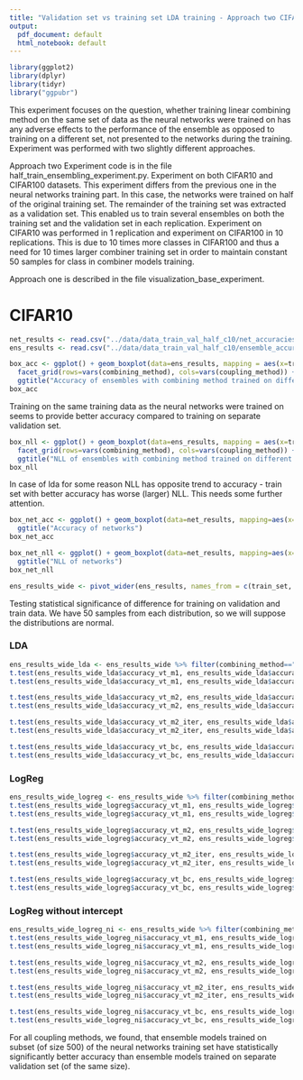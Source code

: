 ```yaml
---
title: "Validation set vs training set LDA training - Approach two CIFAR10"
output:
  pdf_document: default
  html_notebook: default
---
```


```r
library(ggplot2)
library(dplyr)
library(tidyr)
library("ggpubr")
```

This experiment focuses on the question, whether training linear combining method on the same set of data as the neural networks were trained on has any adverse effects to the performance of the ensemble as opposed to training on a different set, not presented to the networks during the training.
Experiment was performed with two slightly different approaches.

Approach two
Experiment code is in the file half_train_ensembling_experiment.py.
Experiment on both CIFAR10 and CIFAR100 datasets.
This experiment differs from the previous one in the neural networks training part. In this case, the networks were trained on half of the original training set. The remainder of the training set was extracted as a validation set. This enabled us to train several ensembles on both the training set and the validation set in each replication. Experiment on CIFAR10 was performed in 1 replication and experiment on CIFAR100 in 10 replications. This is due to 10 times more classes in CIFAR100 and thus a need for 10 times larger combiner training set in order to maintain constant 50 samples for class in combiner models training.

Approach one is described in the file visualization_base_experiment.


# CIFAR10

```r
net_results <- read.csv("../data/data_train_val_half_c10/net_accuracies.csv")
ens_results <- read.csv("../data/data_train_val_half_c10/ensemble_accuracies.csv")
```
```r
box_acc <- ggplot() + geom_boxplot(data=ens_results, mapping = aes(x=train_set, y=accuracy, fill=train_set)) + 
  facet_grid(rows=vars(combining_method), cols=vars(coupling_method)) +
  ggtitle("Accuracy of ensembles with combining method trained on different train sets")
box_acc
```
Training on the same training data as the neural networks were trained on seems to provide better accuracy compared to training on separate validation set.

```r
box_nll <- ggplot() + geom_boxplot(data=ens_results, mapping = aes(x=train_set, y=nll, fill=train_set)) + 
  facet_grid(rows=vars(combining_method), cols=vars(coupling_method)) +
  ggtitle("NLL of ensembles with combining method trained on different train sets")
box_nll
```
In case of lda for some reason NLL has opposite trend to accuracy - train set with better accuracy has worse (larger) NLL. This needs some further attention.

```r
box_net_acc <- ggplot() + geom_boxplot(data=net_results, mapping=aes(x=network, y=accuracy)) +
  ggtitle("Accuracy of networks")
box_net_acc
```

```r
box_net_nll <- ggplot() + geom_boxplot(data=net_results, mapping=aes(x=network, y=nll)) +
  ggtitle("NLL of networks")
box_net_nll
```

```r
ens_results_wide <- pivot_wider(ens_results, names_from = c(train_set, coupling_method), values_from = c(accuracy, nll))
```

Testing statistical significance of difference for training on validation and train data.
We have 50 samples from each distribution, so we will suppose the distributions are normal.


### LDA
```r
ens_results_wide_lda <- ens_results_wide %>% filter(combining_method=="lda")
t.test(ens_results_wide_lda$accuracy_vt_m1, ens_results_wide_lda$accuracy_tt_m1)
t.test(ens_results_wide_lda$accuracy_vt_m1, ens_results_wide_lda$accuracy_tt_m1, alternative="less")

t.test(ens_results_wide_lda$accuracy_vt_m2, ens_results_wide_lda$accuracy_tt_m2)
t.test(ens_results_wide_lda$accuracy_vt_m2, ens_results_wide_lda$accuracy_tt_m2, alternative="less")

t.test(ens_results_wide_lda$accuracy_vt_m2_iter, ens_results_wide_lda$accuracy_tt_m2_iter)
t.test(ens_results_wide_lda$accuracy_vt_m2_iter, ens_results_wide_lda$accuracy_tt_m2_iter, alternative="less")

t.test(ens_results_wide_lda$accuracy_vt_bc, ens_results_wide_lda$accuracy_tt_bc)
t.test(ens_results_wide_lda$accuracy_vt_bc, ens_results_wide_lda$accuracy_tt_bc, alternative="less")
```
### LogReg
```r
ens_results_wide_logreg <- ens_results_wide %>% filter(combining_method=="logreg")
t.test(ens_results_wide_logreg$accuracy_vt_m1, ens_results_wide_logreg$accuracy_tt_m1)
t.test(ens_results_wide_logreg$accuracy_vt_m1, ens_results_wide_logreg$accuracy_tt_m1, alternative="less")

t.test(ens_results_wide_logreg$accuracy_vt_m2, ens_results_wide_logreg$accuracy_tt_m2)
t.test(ens_results_wide_logreg$accuracy_vt_m2, ens_results_wide_logreg$accuracy_tt_m2, alternative="less")

t.test(ens_results_wide_logreg$accuracy_vt_m2_iter, ens_results_wide_logreg$accuracy_tt_m2_iter)
t.test(ens_results_wide_logreg$accuracy_vt_m2_iter, ens_results_wide_logreg$accuracy_tt_m2_iter, alternative="less")

t.test(ens_results_wide_logreg$accuracy_vt_bc, ens_results_wide_logreg$accuracy_tt_bc)
t.test(ens_results_wide_logreg$accuracy_vt_bc, ens_results_wide_logreg$accuracy_tt_bc, alternative="less")
```

### LogReg without intercept
```r
ens_results_wide_logreg_ni <- ens_results_wide %>% filter(combining_method=="logreg_no_interc")
t.test(ens_results_wide_logreg_ni$accuracy_vt_m1, ens_results_wide_logreg_ni$accuracy_tt_m1)
t.test(ens_results_wide_logreg_ni$accuracy_vt_m1, ens_results_wide_logreg_ni$accuracy_tt_m1, alternative="less")

t.test(ens_results_wide_logreg_ni$accuracy_vt_m2, ens_results_wide_logreg_ni$accuracy_tt_m2)
t.test(ens_results_wide_logreg_ni$accuracy_vt_m2, ens_results_wide_logreg_ni$accuracy_tt_m2, alternative="less")

t.test(ens_results_wide_logreg_ni$accuracy_vt_m2_iter, ens_results_wide_logreg_ni$accuracy_tt_m2_iter)
t.test(ens_results_wide_logreg_ni$accuracy_vt_m2_iter, ens_results_wide_logreg_ni$accuracy_tt_m2_iter, alternative="less")

t.test(ens_results_wide_logreg_ni$accuracy_vt_bc, ens_results_wide_logreg_ni$accuracy_tt_bc)
t.test(ens_results_wide_logreg_ni$accuracy_vt_bc, ens_results_wide_logreg_ni$accuracy_tt_bc, alternative="less")
```


For all coupling methods, we found, that ensemble models trained on subset (of size 500) of the neural networks training set have statistically significantly better accuracy than ensemble models trained on separate validation set (of the same size).
